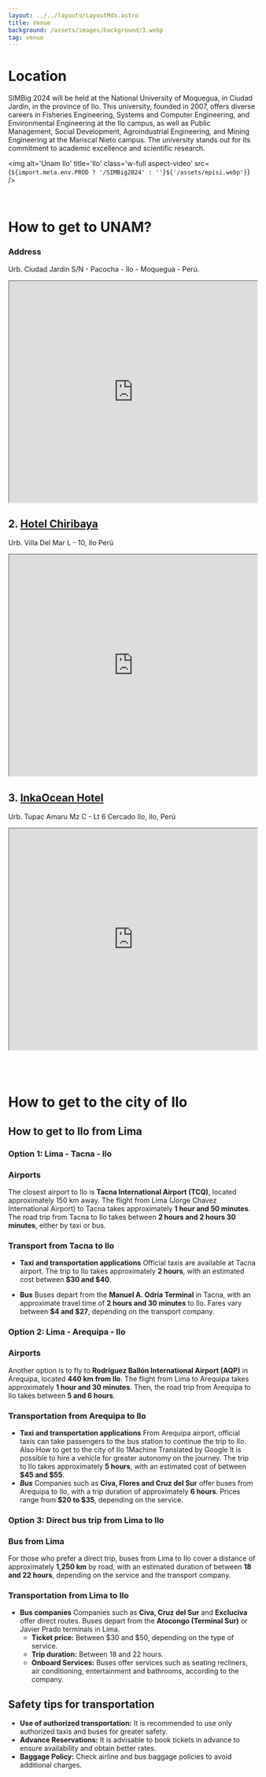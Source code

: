 ```yaml
---
layout: ../../layouts/LayoutMdx.astro
title: Venue
background: /assets/images/background/3.webp
tag: venue
---
```



# Location
SIMBig 2024 will be held at the National University of Moquegua, in Ciudad Jardin, in the province of Ilo. This university, founded in 2007, offers diverse careers in Fisheries Engineering, Systems and Computer Engineering, and Environmental Engineering at the Ilo campus, as well as Public Management, Social Development, Agroindustrial Engineering, and Mining Engineering at the Mariscal Nieto campus. The university stands out for its commitment to academic excellence and scientific research.

<img alt='Unam Ilo' title='Ilo' class='w-full aspect-video' src={`${import.meta.env.PROD ? '/SIMBig2024' : ''}${'/assets/episi.webp'}`} />

<br/>


# How to get to UNAM?
### Address
Urb. Ciudad Jardín S/N - Pacocha - Ilo - Moquegua - Perú.
<iframe width="100%" height="450" src="https://maps.google.com/maps?width=100%25&height=600&hl=en&q=-17.6018087485854,%20-71.34079467539199+(UNAM)&t=p&z=17&ie=UTF8&iwloc=B&output=embed" />

<br/>

# Ilo: Coastal Charm and Culinary Delights
Ilo, a charming coastal city in the Moquegua region of Peru, is an intriguing destination that offers a unique blend of seaside landscapes, culture, and delicious cuisine. Its scenic boardwalk, with stunning views of the Pacific Ocean, is perfect for enjoying unforgettable sunsets. Visitors can explore Pozo de Lisas Beach, an ideal spot for relaxation, or the Chiribaya Museum, which offers a glimpse into the region's ancient pre-Hispanic cultures. Ilo's gastronomy is another highlight, featuring fresh seafood dishes. Signature meals such as corvina ceviche, shrimp, and the traditional "chupe de camarones" are visitors' must-try delights. Ilo combines natural beauty, history, and irresistible flavors, making it an ideal place to explore.
<img alt='Ilo puerto' title='Ilo' class='w-full' src={`${import.meta.env.PROD ? '/SIMBig2024' : ''}${'/assets/images/circuito_ilo_playas.webp'}`} />

# Recommended Hotels for your Stay
Discover our selection of recommended hotels near the conference, chosen for their comfort, location and excellent service. Find the ideal option and secure your stay today.

## 1. <a class="font-bold" target="_blank" href="https://www.facebook.com/p/Sunrise-HOTEL-100075997923046/?locale=es_LA">Sunrise Hotel - Ilo</a>
Jr. Moquegua 657, Ilo 18601 Perú
<iframe width="100%" height="450"  src="https://www.google.com/maps/embed?pb=!1m14!1m8!1m3!1d8970.942294263077!2d-71.3358573!3d-17.6381398!3m2!1i1024!2i768!4f13.1!3m3!1m2!1s0x91445b0f7ad314af%3A0x389591793a6f6359!2sSunrise%20Hotel%20-%20Ilo!5e1!3m2!1ses-419!2spe!4v1727980597231!5m2!1ses-419!2spe"></iframe>

## 2. <a class="font-bold" target="_blank" href="https://www.facebook.com/hotelchiribaya/?locale=es_LA">Hotel Chiribaya</a>
Urb. Villa Del Mar L - 10, Ilo Perú
<iframe width="100%" height="450"  src="https://www.google.com/maps/embed?pb=!1m14!1m8!1m3!1d1121.4076704441513!2d-71.341226!3d-17.6317294!3m2!1i1024!2i768!4f13.1!3m3!1m2!1s0x91445b735e04ada1%3A0xb8d2241596d715d3!2sHotel%20Chiribaya!5e1!3m2!1ses-419!2spe!4v1727980557540!5m2!1ses-419!2spe"></iframe>

## 3. <a class="font-bold" target="_blank" href="https://inkaoceanhotel.com/">InkaOcean Hotel</a>
Urb. Tupac Amaru Mz C - Lt 6 Cercado Ilo, Ilo, Perú
<iframe width="100%" height="450"  src="https://www.google.com/maps/embed?pb=!1m14!1m8!1m3!1d2245.277636914706!2d-71.3401819!3d-17.6327906!3m2!1i1024!2i768!4f13.1!3m3!1m2!1s0x91445b759d234175%3A0x8cdde91af5a6c69b!2sInkaOcean%20Hotel!5e1!3m2!1ses-419!2spe!4v1727980449428!5m2!1ses-419!2spe"></iframe>

<br/><br/>

# How to get to the city of Ilo
## How to get to Ilo from Lima
### Option 1: Lima - Tacna - Ilo
### Airports
The closest airport to Ilo is **Tacna International Airport (TCQ)**, located
approximately 150 km away. The flight from Lima (Jorge Chavez International
Airport) to Tacna takes approximately **1 hour and 50 minutes**. The road trip from
Tacna to Ilo takes between **2 hours and 2 hours 30 minutes**, either by taxi
or bus.

### Transport from Tacna to Ilo
- **Taxi and transportation applications**
Official taxis are available at Tacna airport. The trip to Ilo takes approximately
**2 hours**, with an estimated cost between **$30 and $40**.

- **Bus**
Buses depart from the **Manuel A. Odría Terminal** in Tacna, with an
approximate travel time of **2 hours and 30 minutes** to Ilo. Fares vary between
**$4 and $27**, depending on the transport company.
### Option 2: Lima - Arequipa - Ilo
### Airports
Another option is to fly to **Rodríguez Ballón International Airport (AQP)** in
Arequipa, located **440 km from Ilo**. The flight from Lima to Arequipa takes
approximately **1 hour and 30 minutes**. Then, the road trip from Arequipa to Ilo
takes between **5 and 6 hours**.
### Transportation from Arequipa to Ilo
- **Taxi and transportation applications**
From Arequipa airport, official taxis can take passengers to the bus station
to continue the trip to Ilo. Also
How to get to the city of Ilo
1Machine Translated by Google
It is possible to hire a vehicle for greater autonomy on the journey. The trip to Ilo takes
approximately **5 hours**, with an estimated cost of between **$45 and $55**.
- ***Bus***
Companies such as **Civa, Flores and Cruz del Sur** offer buses from Arequipa to Ilo, with a trip
duration of approximately **6 hours**. Prices range from **$20 to $35**, depending on the
service.
### Option 3: Direct bus trip from Lima to Ilo
### Bus from Lima
For those who prefer a direct trip, buses from Lima to Ilo cover a distance of approximately **1,250
km** by road, with an estimated duration of between **18 and 22 hours**, depending on the service
and the transport company.
### Transportation from Lima to Ilo
- **Bus companies**
Companies such as
**Civa, Cruz del Sur** and **Excluciva** offer direct routes. Buses depart from the **Atocongo
(Terminal Sur)** or Javier Prado terminals in Lima.
    - **Ticket price:** Between $30 and $50, depending on the type of service.
    - **Trip duration:** Between 18 and 22 hours.
    - **Onboard Services:** Buses offer services such as seating
recliners, air conditioning, entertainment and bathrooms, according to the
company.
## Safety tips for transportation
- **Use of authorized transportation:** It is recommended to use only authorized taxis and buses
for greater safety.
- **Advance Reservations:** It is advisable to book tickets in advance to ensure availability and
obtain better rates.
- **Baggage Policy:** Check airline and bus baggage policies to avoid additional charges.